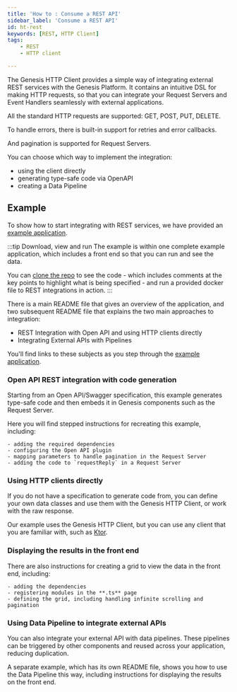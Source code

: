 ```yaml
---
title: 'How to : Consume a REST API'
sidebar_label: 'Consume a REST API'
id: ht-rest
keywords: [REST, HTTP Client]
tags:
    - REST
    - HTTP client

---
```



The Genesis HTTP Client provides a simple way of integrating external REST services with the Genesis Platform. It contains an intuitive DSL for making HTTP requests, so that you can integrate your Request Servers and Event Handlers seamlessly with external applications.

All the standard HTTP requests are supported: GET, POST, PUT, DELETE.

To handle errors, there is built-in support for retries and error callbacks.

And pagination is supported for Request Servers.

You can choose which way to implement the integration:

- using the client directly
- generating type-safe code via OpenAPI
- creating a Data Pipeline

## Example
To show how to start integrating with REST services, we have provided an [example application](https://github.com/genesiscommunitysuccess/howto-rest/tree/main).

:::tip Download, view and run
The example is within one complete example application, which includes a front end so that you can run and see the data.

You can [clone the repo](https://github.com/genesiscommunitysuccess/howto-rest/tree/main) to see the code - which includes comments at the key points to highlight what is being specified - and run a provided docker file to REST integrations in action.
:::

There is a main README file that gives an overview of the application, and two subsequent README file that explains the two main approaches to integration:

- REST Integration with Open API and using HTTP clients directly
- Integrating External APIs with Pipelines

You'll find links to these subjects as you step through the [example application](https://github.com/genesiscommunitysuccess/howto-rest/tree/main).

### Open API REST integration with code generation
Starting from an Open API/Swagger specification, this example generates type-safe code and then embeds it in Genesis components such as the Request Server. 

Here you will find stepped instructions for recreating this example, including:

    - adding the required dependencies
    - configuring the Open API plugin
    - mapping parameters to handle pagination in the Request Server
    - adding the code to `requestReply` in a Request Server

### Using HTTP clients directly
If you do not have a specification to generate code from, you can define your own data classes and use them with the Genesis HTTP Client, or work with the raw response. 
 
Our example uses the Genesis HTTP Client, but you can use any client that you are familiar with, such as [Ktor](https://ktor.io/docs/welcome.html).

### Displaying the results in the front end
There are also instructions for creating a grid to view the data in the front end, including:

    - adding the dependencies
    - registering modules in the **.ts** page
    - defining the grid, including handling infinite scrolling and pagination
  
### Using Data Pipeline to integrate external APIs
You can also integrate your external API with data pipelines. These pipelines can be triggered by other components and reused across your application, reducing duplication.

A separate example, which has its own README file, shows you how to use the Data Pipeline this way, including instructions for displaying the results on the front end.


